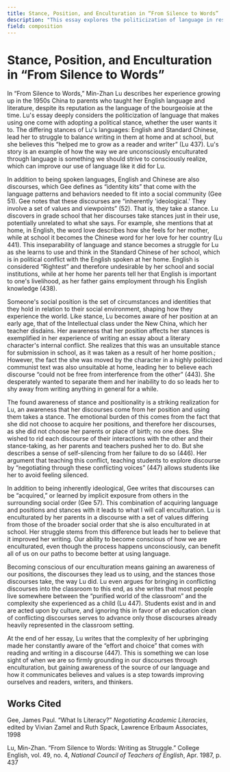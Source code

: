```yaml
---
title: Stance, Position, and Enculturation in “From Silence to Words”
description: "This essay explores the politicization of language in response to Min-Zhan Lu’s essay “From Silence to Words,” in which Lu reflected on her English education in 1950s China."
field: composition
---
```


# Stance, Position, and Enculturation in “From Silence to Words”

In “From Silence to Words,” Min-Zhan Lu describes her experience growing up in the 1950s China to parents who taught her English language and literature, despite its reputation as the language of the bourgeoisie at the time. Lu's essay deeply considers the politicization of language that makes using one come with adopting a political stance, whether the user wants it to. The differing stances of Lu's languages: English and Standard Chinese, lead her to struggle to balance writing in them at home and at school, but she believes this “helped me to grow as a reader and writer” (Lu 437). Lu's story is an example of how the way we are unconsciously enculturated through language is something we should strive to consciously realize, which can improve our use of language like it did for Lu.

In addition to being spoken languages, English and Chinese are also discourses, which Gee defines as “identity kits” that come with the language patterns and behaviors needed to fit into a social community (Gee 51). Gee notes that these discourses are “inherently 'ideological.' They involve a set of values and viewpoints” (52). That is, they take a stance. Lu discovers in grade school that her discourses take stances just in their use, potentially unrelated to what she says. For example, she mentions that at home, in English, the word love describes how she feels for her mother, while at school it becomes the Chinese word for her love for her country (Lu 441). This inseparability of language and stance becomes a struggle for Lu as she learns to use and think in the Standard Chinese of her school, which is in political conflict with the English spoken at her home. English is considered “Rightest” and therefore undesirable by her school and social institutions, while at her home her parents tell her that English is important to one's livelihood, as her father gains employment through his English knowledge (438).

Someone's social position is the set of circumstances and identities that they hold in relation to their social environment, shaping how they experience the world. Like stance, Lu becomes aware of her position at an early age, that of the Intellectual class under the New China, which her teacher disdains. Her awareness that her position affects her stances is exemplified in her experience of writing an essay about a literary character's internal conflict. She realizes that this was an unsuitable stance for submission in school, as it was taken as a result of her home position.; However, the fact the she was moved by the character in a highly politicized communist text was also unsuitable at home, leading her to believe each discourse “could not be free from interference from the other” (443). She desperately wanted to separate them and her inability to do so leads her to shy away from writing anything in general for a while.

The found awareness of stance and positionality is a striking realization for Lu, an awareness that her discourses come from her position and using them takes a stance. The emotional burden of this comes from the fact that she did not choose to acquire her positions, and therefore her discourses, as she did not choose her parents or place of birth; no one does. She wished to rid each discourse of their interactions with the other and their stance-taking, as her parents and teachers pushed her to do. But she describes a sense of self-silencing from her failure to do so (446). Her argument that teaching this conflict, teaching students to explore discourse by “negotiating through these conflicting voices” (447) allows students like her to avoid feeling silenced.

In addition to being inherently ideological, Gee writes that discourses can be “acquired,” or learned by implicit exposure from others in the surrounding social order (Gee 57). This combination of acquiring language and positions and stances with it leads to what I will call enculturation. Lu is enculturated by her parents in a discourse with a set of values differing from those of the broader social order that she is also enculturated in at school. Her struggle stems from this difference but leads her to believe that it improved her writing. Our ability to become conscious of how we are enculturated, even though the process happens unconsciously, can benefit all of us on our paths to become better at using language.

Becoming conscious of our enculturation means gaining an awareness of our positions, the discourses they lead us to using, and the stances those discourses take, the way Lu did. Lu even argues for bringing in conflicting discourses into the classroom to this end, as she writes that most people live somewhere between the “purified world of the classroom” and the complexity she experienced as a child (Lu 447). Students exist and in and are acted upon by culture, and ignoring this in favor of an education clean of conflicting discourses serves to advance only those discourses already heavily represented in the classroom setting.

At the end of her essay, Lu writes that the complexity of her upbringing made her constantly aware of the “effort and choice” that comes with reading and writing in a discourse (447). This is something we can lose sight of when we are so firmly grounding in our discourses through enculturation, but gaining awareness of the source of our language and how it communicates believes and values is a step towards improving ourselves and readers, writers, and thinkers. 

## Works Cited

Gee, James Paul. “What Is Literacy?” _Negotiating Academic Literacies_, edited by Vivian Zamel and Ruth Spack, Lawrence Erlbaum Associates, 1998

Lu, Min-Zhan. “From Silence to Words: Writing as Struggle.” College English, vol. 49, no. 4, _National Council of Teachers of English_, Apr. 1987, p. 437